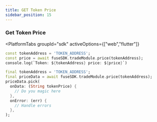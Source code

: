```yaml
---
title: GET Token Price
sidebar_position: 15
---
```



### Get Token Price

<PlatformTabs
	groupId="sdk"
	activeOptions={["web","flutter"]}
>
<PlatformTabItem value="web">

```dart
const tokenAddress = 'TOKEN_ADDRESS';
const price = await fuseSDK.tradeModule.price(tokenAddress);
console.log(`Token: ${tokenAddress} price: ${price}`)
```

</PlatformTabItem>

<PlatformTabItem value="flutter">

```dart
final tokenAddress = 'TOKEN_ADDRESS';
final priceData = await fuseSDK.tradeModule.price(tokenAddress);
priceData.pick(
  onData: (String tokenPrice) {
    // Do you magic here
  },
  onError: (err) {
    // Handle errors
  },
);
```

</PlatformTabItem>
</PlatformTabs>
